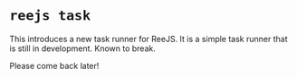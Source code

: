 # `reejs task`

This introduces a new task runner for ReeJS. It is a simple task runner that is still in development. Known to break.

Please come back later!